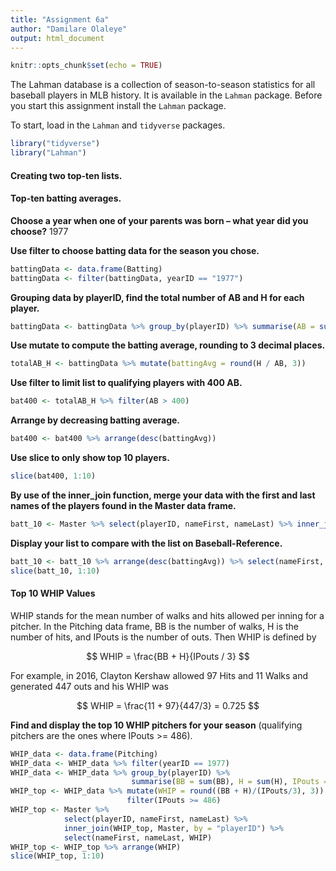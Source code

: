 ```yaml
---
title: "Assignment 6a"
author: "Damilare Olaleye"
output: html_document
---
```


```r
knitr::opts_chunk$set(echo = TRUE)
```

The Lahman database is a collection of season-to-season statistics for all baseball players in MLB history.  It is available in the ```Lahman``` package.  Before you start this assignment install the ```Lahman``` package.

To start, load in the ```Lahman``` and ```tidyverse           ``` packages.

```r
library("tidyverse")
library("Lahman")
```

#### Creating two top-ten lists.

#### Top-ten batting averages.

**Choose a year when one of your parents was born -- what year did you choose?**
1977

**Use filter to choose batting data for the season you chose.**

```r
battingData <- data.frame(Batting)
battingData <- filter(battingData, yearID == "1977")
```

**Grouping data by playerID, find the total number of AB and H for each player.**

```r
battingData <- battingData %>% group_by(playerID) %>% summarise(AB = sum(AB),H = sum(H))
```

**Use mutate to compute the batting average, rounding to 3 decimal places.**

```r
totalAB_H <- battingData %>% mutate(battingAvg = round(H / AB, 3))
```

**Use filter to limit list to qualifying players with 400 AB.**

```r
bat400 <- totalAB_H %>% filter(AB > 400)
```

**Arrange by decreasing batting average.**

```r
bat400 <- bat400 %>% arrange(desc(battingAvg))
```

**Use slice to only show top 10 players.**

```r
slice(bat400, 1:10)
```

**By use of the inner_join function, merge your data with the first and last names of the players found in the Master data frame.**

```r
batt_10 <- Master %>% select(playerID, nameFirst, nameLast) %>% inner_join(bat400, Master, by = "playerID")
```


**Display your list to compare with the list on Baseball-Reference.**

```r
batt_10 <- batt_10 %>% arrange(desc(battingAvg)) %>% select(nameFirst, nameLast, BA = battingAvg)
slice(batt_10, 1:10)
```

#### Top 10 WHIP Values

WHIP stands for the mean number of walks and hits allowed per inning for a pitcher.  In the Pitching data frame, BB is the number of walks, H is the number of hits, and IPouts is the number of outs.  Then WHIP is defined by

$$
WHIP = \frac{BB + H}{IPouts / 3}
$$

For example, in 2016, Clayton Kershaw allowed 97 Hits and 11 Walks and generated 447 outs and his WHIP was 

$$
WHIP = \frac{11 + 97}{447/3} = 0.725
$$

**Find and display the top 10 WHIP pitchers for your season** (qualifying pitchers are the ones where IPouts >= 486).
```r
WHIP_data <- data.frame(Pitching)
WHIP_data <- WHIP_data %>% filter(yearID == 1977)
WHIP_data <- WHIP_data %>% group_by(playerID) %>% 
                           summarise(BB = sum(BB), H = sum(H), IPouts = sum(IPouts))
WHIP_top <- WHIP_data %>% mutate(WHIP = round((BB + H)/(IPouts/3), 3)) %>% 
                          filter(IPouts >= 486)
WHIP_top <- Master %>%
            select(playerID, nameFirst, nameLast) %>% 
            inner_join(WHIP_top, Master, by = "playerID") %>% 
            select(nameFirst, nameLast, WHIP)
WHIP_top <- WHIP_top %>% arrange(WHIP)
slice(WHIP_top, 1:10)
```

